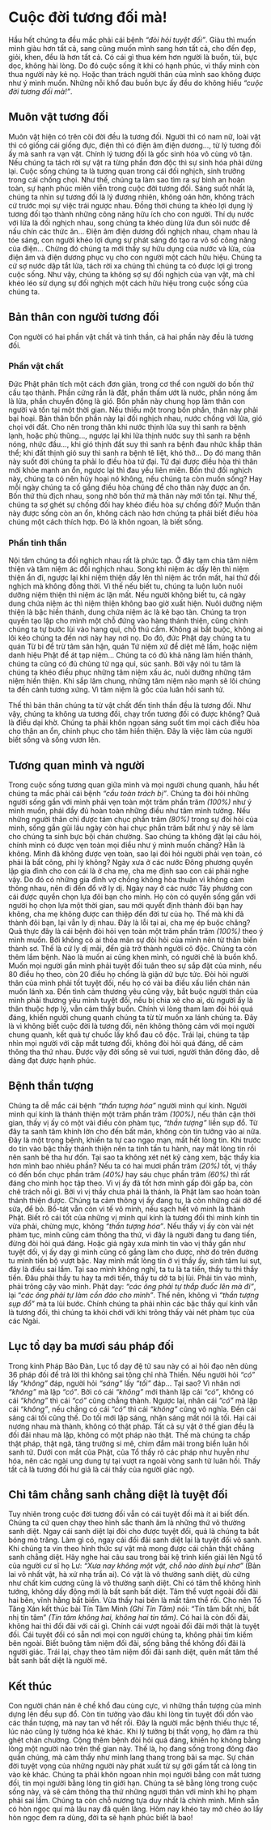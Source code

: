 # Cuộc đời tương đối mà! {- #cuoc-doi-tuong-doi-ma}

Hầu hết chúng ta đều mắc phải cái bệnh *"đòi hỏi tuyệt đối"*. Giàu thì muốn mình giàu hơn tất cả, sang cũng muốn mình sang hơn tất cả, cho đến đẹp, giỏi, khen, đều là hơn tất cả. Có cái gì thua kém hơn người là buồn, tủi, bực dọc, không hài lòng. Do đó cuộc sống ít khi có hạnh phúc, vì thấy mình còn thua người này kẻ nọ. Hoặc than trách người thân của mình sao không được như ý mình muốn. Những nỗi khổ đau buồn bực ấy đều do không hiểu *"cuộc đời tương đối mà!"*.

## Muôn vật tương đối {- #muon-vat-tuong-doi}

Muôn vật hiện có trên cõi đời đều là tương đối. Người thì có nam nữ, loài vật thì có giống cái giống đực, điện thì có điện âm điện dương..., từ lý tương đối ấy mà sanh ra vạn vật. Chính lý tương đối là gốc sinh hóa vô cùng vô tận. Nếu chúng ta tách rời sự vật ra từng phần đơn độc thì sự sinh hóa phải dừng lại. Cuộc sống chúng ta là tương quan trong cái đối nghịch, sinh trưởng trong cái chống chọi. Như thế, chúng ta làm sao tìm ra sự bình an hoàn toàn, sự hạnh phúc miên viễn trong cuộc đời tương đối. Sáng suốt nhất là, chúng ta nhìn sự tương đối là lý đương nhiên, không oán hờn, không trách cứ trước mọi sự việc trái ngược nhau. Ðồng thời chúng ta khéo lợi dụng lý tương đối tạo thành những công năng hữu ích cho con người. Thí dụ nước với lửa là đối nghịch nhau, song chúng ta khéo dùng lửa đun sôi nước để nấu chín các thức ăn... Ðiện âm điện dương đối nghịch nhau, chạm nhau là tóe sáng, con người khéo lợi dụng sự phát sáng đó tạo ra vô số công năng của điện... Chừng đó chúng ta mới thấy sự hữu dụng của nước và lửa, của điện âm và điện dương phục vụ cho con người một cách hữu hiệu. Chúng ta cứ sợ nước dập tắt lửa, tách rời xa chúng thì chúng ta có được lợi gì trong cuộc sống. Như vậy, chúng ta không sợ sự đối nghịch của vạn vật, mà chỉ khéo léo sử dụng sự đối nghịch một cách hữu hiệu trong cuộc sống của chúng ta.

## Bản thân con người tương đối {- #con-nguoi-tuong-doi}

Con người có hai phần vật chất và tinh thần, cả hai phần này đều là tương đối.

### Phần vật chất {- #phan-vat-chat}

Ðức Phật phân tích một cách đơn giản, trong cơ thể con người do bốn thứ cấu tạo thành. Phần cứng rắn là đất, phần thấm ướt là nước, phần nóng ấm là lửa, phần chuyển động là gió. Bốn phần này chung họp làm thân con người và tồn tại một thời gian. Nếu thiếu một trong bốn phần, thân này phải bại hoại. Bản thân bốn phần này lại đối nghịch nhau, nước chống với lửa, gió chọi với đất. Cho nên trong thân khi nước thịnh lửa suy thì sanh ra bệnh lạnh, hoặc phù thũng..., ngược lại khi lửa thịnh nước suy thì sanh ra bệnh nóng, nhức đầu..., khi gió thịnh đất suy thì sanh ra bệnh đau nhức khắp thân thể; khi đất thịnh gió suy thì sanh ra bệnh tê liệt, khó thở... Do đó mang thân này suốt đời chúng ta phải lo điều hòa tứ đại. Tứ đại được điều hòa thì thân mới khỏe mạnh an ổn, ngược lại thì đau yếu liên miên. Bốn thứ đối nghịch này, chúng ta có nên hủy hoại nó không, nếu chúng ta còn muốn sống? Hay mỗi ngày chúng ta cố gắng điều hòa chúng để cho thân này được an ổn. Bốn thứ thù địch nhau, song nhờ bốn thứ mà thân này mới tồn tại. Như thế, chúng ta sợ ghét sự chống đối hay khéo điều hòa sự chống đối? Muốn thân này được sống còn an ổn, không cách nào hơn chúng ta phải biết điều hòa chúng một cách thích hợp. Ðó là khôn ngoan, là biết sống.

### Phần tinh thần {- #phan-tinh-than}

Nội tâm chúng ta đối nghịch nhau rất là phức tạp. Ở đây tạm chia tâm niệm thiện và tâm niệm ác đối nghịch nhau. Song khi niệm ác dấy lên thì niệm thiện ẩn đi, ngược lại khi niệm thiện dấy lên thì niệm ác trốn mất, hai thứ đối nghịch mà không đồng thời. Vì thế nếu biết tu, chúng ta luôn luôn nuôi dưỡng niệm thiện thì niệm ác lặn mất. Nếu người không biết tu, cả ngày dung chứa niệm ác thì niệm thiện không bao giờ xuất hiện. Nuôi dưỡng niệm thiện là bậc hiền thánh, dung chứa niệm ác là kẻ bạo tàn. Chúng ta trọn quyền tạo lập cho mình một chỗ đứng vào hàng thánh thiện, cũng chính chúng ta tự bước lùi vào hang quỉ, chỗ thú cầm. Không ai bắt buộc, không ai lôi kéo chúng ta đến nơi này hay nơi nọ. Do đó, đức Phật dạy chúng ta tu quán Từ bi để trừ tâm sân hận, quán Tứ niệm xứ để diệt mê lầm, hoặc niệm danh hiệu Phật để át tạp niệm... Chúng ta có đủ khả năng làm hiền thánh, chúng ta cũng có đủ chủng tử ngạ quỉ, súc sanh. Bởi vậy nói tu tâm là chúng ta khéo điều phục những tâm niệm xấu ác, nuôi dưỡng những tâm niệm hiền thiện. Khi sắp lâm chung, những tâm niệm nào mạnh sẽ lôi chúng ta đến cảnh tương xứng. Vì tâm niệm là gốc của luân hồi sanh tử.

Thế thì bản thân chúng ta từ vật chất đến tinh thần đều là tương đối. Như vậy, chúng ta không ưa tương đối, chạy trốn tương đối có được không? Quả là điều dại khờ. Chúng ta phải khôn ngoan sáng suốt tìm mọi cách điều hòa cho thân an ổn, chinh phục cho tâm hiền thiện. Ðây là việc làm của người biết sống và sống vươn lên.

## Tương quan mình và người {- #tuong-quan-minh-va-nguoi}

Trong cuộc sống tương quan giữa mình và mọi người chung quanh, hầu hết chúng ta mắc phải cái bệnh *"cầu toàn trách bị"*. Chúng ta đòi hỏi những người sống gần với mình phải vẹn toàn một trăm phần trăm *(100%)* như ý mình muốn, phải đầy đủ hoàn toàn những điều như tâm mình tưởng. Nếu những người thân chỉ được tám chục phần trăm *(80%)* trong sự đòi hỏi của mình, sống gần gũi lâu ngày còn hai chục phần trăm bất như ý này sẽ làm cho chúng ta sinh bực bội chán chường. Sao chúng ta không đặt lại câu hỏi, chính mình có được vẹn toàn mọi điều như ý mình muốn chăng? Hẳn là không. Mình đã không được vẹn toàn, sao lại đòi hỏi người phải vẹn toàn, có phải là bất công, phi lý không? Ngày xưa ở các nước Ðông phương quyền lập gia đình cho con cái là ở cha mẹ, cha mẹ định sao con cái phải nghe vậy. Do đó có những gia đình vợ chồng không hòa thuận vì không cảm thông nhau, nên đi đến đổ vỡ ly dị. Ngày nay ở các nước Tây phương con cái được quyền chọn lựa đôi bạn cho mình. Họ còn có quyền sống gần với người họ chọn lựa một thời gian, sau mới quyết định thành đôi bạn hay không, cha mẹ không được can thiệp đến đời tư của họ. Thế mà khi đã thành đôi bạn, lại vẫn ly dị nhau. Ðây là lỗi tại ai, cha mẹ ép buộc chăng? Quả thực đây là cái bệnh đòi hỏi vẹn toàn một trăm phần trăm *(100%)* theo ý mình muốn. Bởi không có ai thỏa mãn sự đòi hỏi của mình nên từ thân biến thành sơ. Thế là cứ ly dị mãi, đến già trở thành người cô độc. Chúng ta còn thêm lắm bệnh. Nào là muốn ai cũng khen mình, có người chê là buồn khổ. Muốn mọi người gần mình phải tuyệt đối tuân theo sự sắp đặt của mình, nếu 80 điều họ theo, còn 20 điều họ chống là giận dữ bực tức. Ðòi hỏi người thân của mình phải tốt tuyệt đối, nếu họ có vài ba điều xấu liền chán nản muốn lánh xa. Ðến tình cảm thương yêu cũng vậy, bắt buộc người thân của mình phải thương yêu mình tuyệt đối, nếu bị chia xẻ cho ai, dù người ấy là thân thuộc hợp lý, vẫn cảm thấy buồn. Chính vì lòng tham lam đòi hỏi quá đáng, khiến người chung quanh chúng ta từ từ muốn xa lánh chúng ta. Ðây là vì không biết cuộc đời là tương đối, nên không thông cảm với mọi người chung quanh, kết quả tự chuốc lấy khổ đau cô độc. Trái lại, chúng ta tập nhìn mọi người với cặp mắt tương đối, không đòi hỏi quá đáng, dễ cảm thông tha thứ nhau. Ðược vậy đời sống sẽ vui tươi, người thân đông đảo, dễ dàng đạt được hạnh phúc.


## Bệnh thần tượng {- #benh-than-tuong}

Chúng ta dễ mắc cái bệnh *"thần tượng hóa"* người mình quí kính. Người mình quí kính là thánh thiện một trăm phần trăm *(100%)*, nếu thân cận thời gian, thấy vị ấy có một vài điều còn phàm tục, *"thần tượng"* liền sụp đổ. Từ đây ta sanh tâm khinh lờn cho đến bất mãn, không còn tin tưởng vào ai nữa. Ðây là một trọng bệnh, khiến ta tự cao ngạo mạn, mất hết lòng tin. Khi trước do tin vào bậc thầy thánh thiện nên ta tinh tấn tu hành, nay mất lòng tin rồi nên sanh bê tha hư đốn. Tại sao ta không xét nét kỹ càng xem, bậc thầy kia hơn mình bao nhiêu phần? Nếu ta có hai mươi phần trăm *(20%)* tốt, vị thầy có đến bốn chục phần trăm *(40%)* hay sáu chục phần trăm *(60%)* thì rất đáng cho mình học tập theo. Vì vị ấy đã tốt hơn mình gấp đôi gấp ba, còn chê trách nỗi gì. Bởi vì vị thầy chưa phải là thánh, là Phật làm sao hoàn toàn thánh thiện được. Chúng ta cảm thông vị ấy đang tu, là còn những cái dở để sửa, để bỏ. Bồ-tát vẫn còn vi tế vô minh, nếu sạch hết vô minh là thành Phật. Biết rõ cái tốt của những vị mình quí kính là tương đối thì mình kính tin vừa phải, chừng mực, không *"thần tượng hóa"*. Nếu thấy vị ấy còn vài nét phàm tục, mình cũng cảm thông tha thứ, vì đây là người đang tu đang tiến, đừng đòi hỏi quá đáng. Hoặc giả ngày xưa mình tin vào vị thầy gần như tuyệt đối, vị ấy dạy gì mình cũng cố gắng làm cho được, nhờ đó trên đường tu mình tiến bộ vượt bậc. Nay mình mất lòng tin ở vị thầy ấy, sinh tâm lui sụt, đây là điều sai lầm. Tại sao mình không nghĩ, ta tu là ta tiến, thầy tu thì thầy tiến. Ðâu phải thầy tu hay ta mới tiến, thầy tu dở ta bị lùi. Phải tin vào mình, phải trông cậy vào mình. Phật dạy: *"các ông phải tự thắp đuốc lên mà đi"*, lại "*các ông phải tự làm cồn đảo cho mình"*. Thế nên, không vì *"thần tượng sụp đổ"* mà ta lùi bước. Chính chúng ta phải nhìn các bậc thầy quí kính vẫn là tương đối, thì chúng ta khỏi chới với khi trông thấy vài nét phàm tục của các Ngài.

## Lục tổ dạy ba mươi sáu pháp đối {- #ba-muoi-sau-phap-doi}

Trong kinh Pháp Bảo Ðàn, Lục tổ dạy đệ tử sau này có ai hỏi đạo nên dùng 36 pháp đối để trả lời thì không sai tông chỉ nhà Thiền. Nếu người hỏi *"có"* lấy *"không"* đáp, người hỏi *"sáng"* lấy *"tối"* đáp... Tại sao? Vì nhân nơi *"không"* mà lập *"có"*. Bởi có cái *"không"* mới thành lập cái *"có"*, không có cái *"không"* thì cái *"có"* cũng chẳng thành. Ngược lại, nhân cái *"có"* mà lập cái *"không"*, nếu chẳng có cái *"có"* thì cái *"không"* cũng vô nghĩa. Ðến cái sáng cái tối cũng thế. Do tối mới lập sáng, nhân sáng mất nói là tối. Hai cái nương nhau mà thành, không có thật pháp. Tất cả sự vật ở thế gian đều là đối đãi nhau mà lập, không có một pháp nào thật. Thế mà chúng ta chấp thật pháp, thật ngã, tăng trưởng si mê, chìm đắm mãi trong biển luân hồi sanh tử. Dưới con mắt của Phật, của Tổ thấy rõ các pháp như huyễn như hóa, nên các ngài ung dung tự tại vượt ra ngoài vòng sanh tử luân hồi. Thấy tất cả là tương đối hư giả là cái thấy của người giác ngộ.

## Chỉ tâm chẳng sanh chẳng diệt là tuyệt đối {- #tuyet-doi}

Tuy nhiên trong cuộc đời tương đối vẫn có cái tuyệt đối mà ít ai biết đến. Chúng ta cứ quen chạy theo hình sắc thanh âm là những thứ vô thường sanh diệt. Ngay cái sanh diệt lại đòi cho được tuyệt đối, quả là chúng ta bắt bóng mò trăng. Làm gì có, ngay cái đối đãi sanh diệt lại là tuyệt đối vô sanh. Khi chúng ta vin theo hình thức sự vật mà mong được cái chân thật chẳng sanh chẳng diệt. Hãy nghe hai câu sau trong bài kệ trình kiến giải lên Ngũ  tổ của người cư sĩ họ Lư: *"Xưa nay không một vật, chỗ nào dính bụi nhơ"* (Bản lai vô nhất vật, hà xứ nhạ trần ai). Có vật là vô thường sanh diệt, dù cứng như chất kim cương cũng là vô thường sanh diệt. Chỉ có tâm thể không hình tướng, không dấy động mới là bất sanh bất diệt. Tâm thể vượt ngoài đối đãi hai bên, vĩnh hằng bất biến. Vừa thấy hai bên là mất tâm thể rồi. Cho nên Tổ Tăng Xán kết thúc bài Tín Tâm Minh *(Ghi Tin Tâm)* nói: "Tín tâm bất nhị, bất nhị tín tâm" *(Tin tâm không hai, không hai tin tâm)*. Có hai là còn đối đãi, không hai thì đối đãi với cái gì. Chính cái vượt ngoài đối đãi mới thật là tuyệt đối. Cái tuyệt đối có sẵn nơi mọi con người chúng ta, không phải tìm kiếm bên ngoài. Biết buông tâm niệm đối đãi, sống bằng thể không đối đãi là người giác. Trái lại, chạy theo tâm niệm đối đãi sanh diệt, quên mất tâm thể bất sanh bất diệt là người mê.

## Kết thúc {- #ket-thuc}

Con người chán nản ê chề khổ đau cùng cực, vì những thần tượng của mình dựng lên đều sụp đổ. Còn tin tưởng vào đâu khi lòng tin tuyệt đối dồn vào các thần tượng, mà nay tan vỡ hết rồi. Ðây là người mắc bệnh thiếu thực tế, lúc nào cũng lý tưởng hóa kẻ khác. Khi lý tưởng bị thất vọng, họ đâm ra thù ghét chán chường. Cộng thêm bệnh đòi hỏi quá đáng, khiến họ không bằng lòng một người nào trên thế gian này. Thế là, họ đang sống trong đông đảo quần chúng, mà cảm thấy như mình lang thang trong bãi sa mạc. Sự chán đời tuyệt vọng của những người này phát xuất từ sự gởi gấm tất cả lòng tin vào kẻ khác. Chúng ta phải khôn ngoan nhìn mọi người bằng con mắt tương đối, tin mọi người bằng lòng tin giới hạn. Chúng ta sẽ bằng lòng trong cuộc sống này, và sẽ cảm thông tha thứ những người thân với mình khi họ phạm phải sai lầm. Chúng ta còn chỗ nương tựa duy nhất là chính mình. Mình sẵn có hòn ngọc quí mà lâu nay đã quên lãng. Hôm nay khéo tay mở chéo áo lấy hòn ngọc đem ra dùng, đời ta sẽ hạnh phúc biết là bao!
